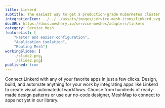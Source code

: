 ```yaml
---
title: Linkerd
subtitle: The easiest way to get a production-grade Kubernetes cluster up and running
integrationIcon: ../../../assets/images/service-mesh-icons/linkerd.svg
docURL: https://docs.meshery.io/service-meshes/adapters/linkerd
category: Service Mesh
featureList: [
    "Faster and easier configuration",
    "Application isolation",
    "Routing Mesh"]
workingSlides: [
    ./slide2.png,
    ./slide2.png]
published: true
---
```


<p>
    Connect Linkerd with any of your favorite apps in just a few
    clicks. Design, build, and automate anything for your work by
    integrating apps like Linkerd to create visual automatedcl
    workflows. Choose from hundreds of ready-made design patterns or use
    our no-code designer, MeshMap to connect to apps not yet in our
    library.
</p>
